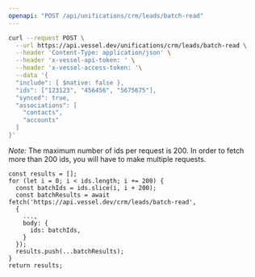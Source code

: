 ```yaml
---
openapi: "POST /api/unifications/crm/leads/batch-read"
---
```


<RequestExample>

```bash Request
curl --request POST \
  --url https://api.vessel.dev/unifications/crm/leads/batch-read \
  --header 'Content-Type: application/json' \
  --header 'x-vessel-api-token: ' \
  --header 'x-vessel-access-token: '\
  --data '{
  "include": { $native: false },
  "ids": ["123123", "456456", "5675675"],
  "synced": true,
  "associations": [
    "contacts",
    "accounts"
  ]
}'
```

</RequestExample>

_Note:_ The maximum number of ids per request is 200.
In order to fetch more than 200 ids, you will have to make multiple requests.

```
const results = [];
for (let i = 0; i < ids.length; i += 200) {
  const batchIds = ids.slice(i, i + 200);
  const batchResults = await fetch('https://api.vessel.dev/crm/leads/batch-read',
  {
    ...,
    body: {
      ids: batchIds,
    }
  });
  results.push(...batchResults);
}
return results;
```
